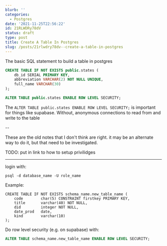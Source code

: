 ```yaml
---
blurb: ''
categories:
  - Postgres
date: '2021-11-25T22:56:22'
id: 21RLWDRy78dV
status: draft
type: post
title: Create A Table In Postgres
slug: /posts/21rlwdry78dv--create-a-table-in-postgres
---
```


The basic SQL statement to build a table in postgres

```sql
CREATE TABLE IF NOT EXISTS public.states (
    db_id SERIAL PRIMARY KEY,
    abbreviation VARCHAR(2) NOT NULL UNIQUE,
    full_name VARCHAR(30)
);

ALTER TABLE public.states ENABLE ROW LEVEL SECURITY;
```

The `ALTER TABLE public.states ENABLE ROW LEVEL SECURITY;` is important for things like supabase. Without, anonymous connections to read from and write to the table

--




These are the old notes that I don't think are right. it may be an alternate way to do it, but that need to be investigated.


TODO: put in link to how to setup privilidges

---

login with:

```
psql -d database_name -U role_name
```


Example:

```
CREATE TABLE IF NOT EXISTS schema_name.new_table_name (
    code        char(5) CONSTRAINT firstkey PRIMARY KEY,
    title       varchar(40) NOT NULL,
    did         integer NOT NULL,
    date_prod   date,
    kind        varchar(10)
);
```

Do row level security (e.g. on supabase) with:

```sql
ALTER TABLE schema_name.new_table_name ENABLE ROW LEVEL SECURITY;
```


